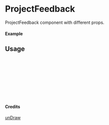 
<Meta of={ProjectFeedback} title="unDraw/ProjectFeedback" />

# ProjectFeedback

ProjectFeedback component with different props.

#### Example

<Canvas of={ProjectFeedback.Primary} />

## Usage

```ts
import { ProjectFeedback } from "yadl-ui";

const Example = () => {
  return (
      <ProjectFeedback />
  );
};

export default Example;
```

#### Credits
[unDraw](https://undraw.co/illustrations)
